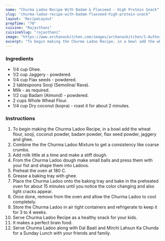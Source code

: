 ---
name: "Churma Ladoo Recipe With Badam & Flaxseed - High Protein Snack"
slug: "churma-ladoo-recipe-with-badam-flaxseed-high-protein-snack"
layout: 'RecipeLayout'
prepTime: "70"
cuisine: "Rajasthani"
cuisineSlug: "rajasthani"
image: "https://www.archanaskitchen.com/images/archanaskitchen/1-Author/Aarti_Sharma/Churma_Laddu.jpg"
excerpt: "To begin making the Churma Ladoo Recipe, in a bowl add the wheat flour, sooji, coconut powder, badam powder, flax seed powder, jaggery and ghee"
---

### Ingredients

- 1/4 cup Ghee.
- 1/2 cup Jaggery - powdered.
- 1/4 cup Flax seeds - powdered.
- 2 tablespoons Sooji (Semolina/ Rava).
- Milk - as required.
- 1/2 cup Badam (Almond) - powdered.
- 2 cups Whole Wheat Flour.
- 1/4 cup Dry coconut (kopra) - roast it for about 2 minutes.

### Instructions

1. To begin making the Churma Ladoo Recipe, in a bowl add the wheat flour, sooji, coconut powder, badam powder, flax seed powder, jaggery and ghee.
1. Combine the the Churma Ladoo Mixture to get a consistency like coarse crumbs.
1. Add milk little at a time and make a stiff dough.
1. From the Churma Ladoo dough make small balls and press them with your fist and shape them into Ladoos.
1. Preheat the oven at 180 C.
1. Grease a baking tray with ghee.
1. Place the Churma Ladoo onto the baking tray and bake in the preheated oven for about 15 minutes until you notice the color changing and also light cracks appear.
1. Once done, remove from the oven and allow the Churma Ladoo to cool completely.
1. Store the Churma Ladoo in air tight containers and refrigerate to keep it for 3 to 4 weeks.
1. Serve Churma Ladoo Recipe as a healthy snack for your kids.
1. It makes a perfect brain food.
1. Serve Churma Ladoo along with Dal Baati and Mirchi Lahsun Ka Chunda for a Sunday Lunch with your friends and family.

